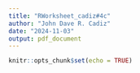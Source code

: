 ```yaml
---
title: "RWorksheet_cadiz#4c"
author: "John Dave R. Cadiz"
date: "2024-11-03"
output: pdf_document
---
```


```r
knitr::opts_chunk$set(echo = TRUE)
```
